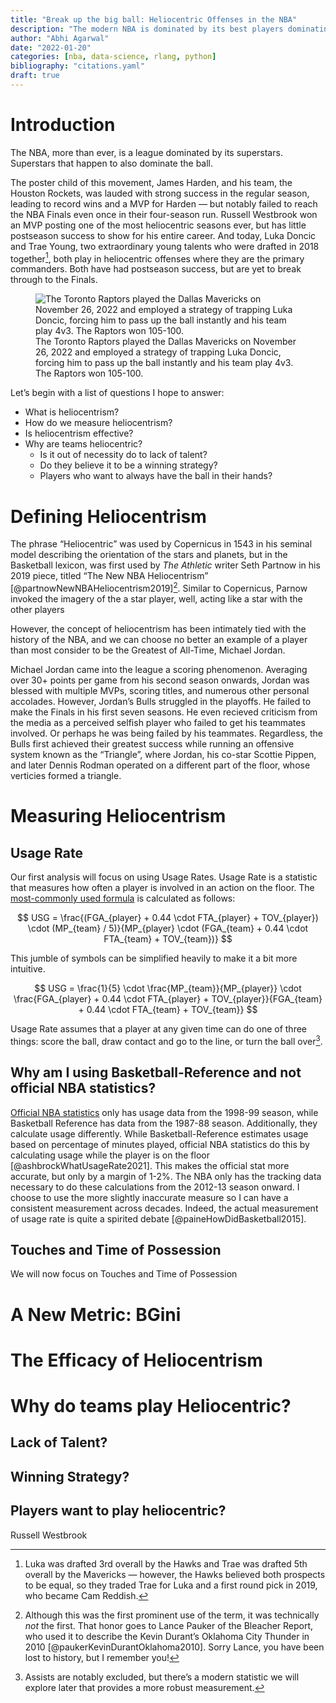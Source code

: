 ```yaml
---
title: "Break up the big ball: Heliocentric Offenses in the NBA"
description: "The modern NBA is dominated by its best players dominating the ball. I investigate whether this strategy is conducive to winning games and postseason success."
author: "Abhi Agarwal"
date: "2022-01-20"
categories: [nba, data-science, rlang, python]
bibliography: "citations.yaml"
draft: true
---
```


# Introduction

The NBA, more than ever, is a league dominated by its superstars. Superstars that happen to also dominate the ball.

The poster child of this movement, James Harden, and his team, the Houston Rockets, was lauded with strong success in the regular season, leading to record wins and a MVP for Harden — but notably failed to reach the NBA Finals even once in their four-season run. Russell Westbrook won an MVP posting one of the most heliocentric seasons ever, but has little postseason success to show for his entire career. And today, Luka Doncic and Trae Young, two extraordinary young talents who were drafted in 2018 together^[Luka was drafted 3rd overall by the Hawks and Trae was drafted 5th overall by the Mavericks — however, the Hawks believed both prospects to be equal, so they traded Trae for Luka and a first round pick in 2019, who became Cam Reddish.], both play in heliocentric offenses where they are the primary commanders. Both have had postseason success, but are yet to break through to the Finals.

![The Toronto Raptors played the Dallas Mavericks on November 26, 2022 and employed a strategy of trapping Luka Doncic, forcing him to pass up the ball instantly and his team play 4v3. The Raptors won 105-100.](raptors_trap_luka.jpg){.preview-image}

Let's begin with a list of questions I hope to answer:

* What is heliocentrism?
* How do we measure heliocentrism?
* Is heliocentrism effective?
* Why are teams heliocentric?
    * Is it out of necessity do to lack of talent?
    * Do they believe it to be a winning strategy?
    * Players who want to always have the ball in their hands?

# Defining Heliocentrism

The phrase "Heliocentric" was used by Copernicus in 1543 in his seminal model describing the orientation of the stars and planets, but in the Basketball lexicon, was first used by *The Athletic* writer Seth Partnow in his 2019 piece, titled "The New NBA Heliocentrism" [@partnowNewNBAHeliocentrism2019]^[Although this was the first prominent use of the term, it was technically *not* the first. That honor goes to Lance Pauker of the Bleacher Report, who used it to describe the Kevin Durant's Oklahoma City Thunder in 2010 [@paukerKevinDurantOklahoma2010]. Sorry Lance, you have been lost to history, but I remember you!]. Similar to Copernicus, Parnow invoked the imagery of the a star player, well, acting like a star with the other players

However, the concept of heliocentrism has been intimately tied with the history of the NBA, and we can choose no better an example of a player than most consider to be the Greatest of All-Time, Michael Jordan.

Michael Jordan came into the league a scoring phenomenon. Averaging over 30+ points per game from his second season onwards, Jordan was blessed with multiple MVPs, scoring titles, and numerous other personal accolades. However, Jordan's Bulls struggled in the playoffs. He failed to make the Finals in his first seven seasons. He even recieved criticism from the media as a perceived selfish player who failed to get his teammates involved. Or perhaps he was being failed by his teammates. Regardless, the Bulls first achieved their greatest success while running an offensive system known as the "Triangle", where Jordan, his co-star Scottie Pippen, and later Dennis Rodman operated on a different part of the floor, whose verticies formed a triangle.

# Measuring Heliocentrism

## Usage Rate

Our first analysis will focus on using Usage Rates. Usage Rate is a statistic that measures how often a player is involved in an action on the floor. The [most-commonly used formula](https://www.basketball-reference.com/about/glossary.html) is calculated as follows:

$$
USG = \frac{(FGA_{player} + 0.44 \cdot FTA_{player} + TOV_{player}) \cdot (MP_{team} / 5)}{MP_{player} \cdot (FGA_{team} + 0.44 \cdot FTA_{team} + TOV_{team})}
$$

This jumble of symbols can be simplified heavily to make it a bit more intuitive.

$$
USG = \frac{1}{5} \cdot \frac{MP_{team}}{MP_{player}} \cdot \frac{FGA_{player} + 0.44 \cdot FTA_{player} + TOV_{player}}{FGA_{team} + 0.44 \cdot FTA_{team} + TOV_{team}}
$$

Usage Rate assumes that a player at any given time can do one of three things: score the ball, draw contact and go to the line, or turn the ball over^[Assists are notably excluded, but there's a modern statistic we will explore later that provides a more robust measurement.].

::: {.callout-note collapse="true"}
## Why am I using Basketball-Reference and not official NBA statistics?
[Official NBA statistics](https://stats.nba.com) only has usage data from the 1998-99 season, while Basketball Reference has data from the 1987-88 season. Additionally, they calculate usage differently. While Basketball-Reference estimates  usage based on percentage of minutes played, official NBA statistics do this by calculating usage while the player is on the floor [@ashbrockWhatUsageRate2021]. This makes the official stat more accurate, but only by a margin of 1-2%. The NBA only has the tracking data necessary to do these calculations from the 2012-13 season onward. I choose to use the more slightly inaccurate measure so I can have a consistent measurement across decades. Indeed, the actual measurement of usage rate is quite a spirited debate [@paineHowDidBasketball2015].
:::

## Touches and Time of Possession
We will now focus on Touches and Time of Possession

# A New Metric: BGini

# The Efficacy of Heliocentrism

# Why do teams play Heliocentric?

## Lack of Talent?

## Winning Strategy?

## Players want to play heliocentric?

Russell Westbrook
